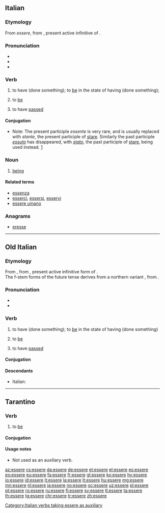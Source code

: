 ==Italian==

===Etymology===
From {{etyl|VL.|it}} ''essere'', from {{etyl|la|it}} {{term|esse|lang=la}}, present active infinitive of {{term|sum|lang=la}}.

===Pronunciation===
* {{IPA|/ˈɛs.se.re/|[ˈɛs̪.s̪e.r̺e]|lang=it}}
* {{audio|It-essere.ogg|Audio|lang=it}}
* {{hyphenation|ès|se|re|lang=it}}

===Verb===
{{it-verb}}

# {{context|auxiliary|used to form composite past tense of many intransitive verbs|lang=it}} to have (done something); to [[be]] in the state of having (done something); {{non-gloss definition|See [[:Category:Italian verbs taking essere as auxiliary]].}}
# {{context|intransitive|indicating existence, identity, location, or a permanent quality|lang=it}} to [[be]]
# {{context|impersonal|of a duration of time since an event|lang=it}} to have [[pass]]ed

====Conjugation====
* Note: The present participle ''essente'' is very rare, and is usually replaced with ''stante'', the present participle of [[stare]]. Similarly the past participle ''[[essuto]]'' has disappeared, with ''[[stato]]'', the past participle of [[stare]], being used instead. [http://dizionari.hoepli.it/Dizionario_Italiano/parola/essuto.aspx?idD=1&Query=essuto&lettera=E]

{{it-conj
|inf=essere|aux=essere
|ger=essendo|presp=essente|pastp=stato
|pres1s=sono|pres2s=sei|pres3s=è|pres1p=siamo|pres2p=siete|pres3p=sono
|imperf1s=ero|imperf2s=eri|imperf3s=era|imperf1p=eravamo|imperf2p=eravate|imperf3p=erano
|prem1s=fui|prem2s=fosti|prem3s=fu|prem1p=fummo|prem2p=foste||prem3p=furono
|fut1s=sarò|fut2s=sarai|fut3s=sarà|fut1p=saremo|fut2p=sarete|fut3p=saranno
|cond1s=sarei|cond2s=saresti|cond3s=sarebbe|cond1p=saremmo|cond2p=sareste|cond3p=sarebbero
|sub123s=sia|sub1p=siamo|sub2p=siate|sub3p=siano
|impsub12s=fossi|impsub3s=fosse|impsub1p=fossimo|impsub2p=foste|impsub3p=fossero
|imp2s=sii|imp3s=sia|imp1p=siamo|imp2p=siate|imp3p=siano}}

===Noun===
{{it-noun|m}}

# [[being]]

====Related terms====
* [[essenza]]
* [[esserci]], [[essersi]], [[esservi]]
* [[essere umano]]

===Anagrams===
* [[eresse#Italian|eresse]]

[[Category:Italian verbs taking essere as auxiliary]]

----

==Old Italian==

===Etymology===
From {{etyl|VL.|roa-oit}} {{m|la|*essere}}, from {{etyl|la|roa-oit}} {{m|la|esse}}, present active infinitive form of {{m|la|sum||I am}}.<br />
The f-stem forms of the future tense derives from a northern variant {{m|roa-oit|fire||to be}}, from {{etyl|la|-}} {{m|la|fierī||to become, be}}.

===Pronunciation===
* {{IPA|lang=roa-oit|/ˈɛsːere/}}
* {{hyphenation|ès|se|re|lang=roa-oit}}

===Verb===
{{head|roa-oit|verb}}

# {{context|auxiliary|used to form composite past tense of many intransitive verbs|lang=it}} to have (done something); to [[be]] in the state of having (done something)
# {{context|intransitive|indicating existence, identity, location, or a permanent quality|lang=it}} to [[be]]
# {{context|impersonal|of a duration of time since an event|lang=it}} to have [[pass]]ed

====Conjugation====
{{it-conj
|inf=essere|aux=essere
|ger=sendo, [[essendo]]|presp=essente|pastp=essuto, suto, [[stato]]
|pres1s=sono|pres2s=sei|pres3s=è|pres1p=sêmo, [[siamo]]|pres2p=sête, [[siete]]|pres3p=enno, sono
|imperf1s=era, [[ero]]|imperf2s=eri|imperf3s=era|imperf1p=eravamo|imperf2p=eravate|imperf3p=erano
|prem1s=fui|prem2s=fusti, [[fosti]]|prem3s=fu|prem1p=fummo|prem2p=fuste, [[foste]]||prem3p=fûro, fuoro, [[furono]]
|fut1s=sarò|fut2s=sarai|fut3s=fia, fie, [[sarà]]|fut1p=saremo|fut2p=sarete|fut3p=fiano, fieno, [[saranno]]
|cond1s=saria, [[sarei]], fôra|cond2s=saresti|cond3s=saria, [[sarebbe]], fôra|cond1p=saremmo|cond2p=sareste|cond3p=sarebbero
|sub123s=sia|sub1p=siamo|sub2p=siate|sub3p=sieno, [[siano]]
|impsub12s=[[fussi]], [[fossi]]|impsub3s=[[fusse]], [[fosse]]|impsub1p=fussimo, [[fossimo]]|impsub2p=fuste, [[foste]]|impsub3p=fussero, [[fossero]]
|imp2s=sii|imp3s=sia|imp1p=siamo|imp2p=siate|imp3p=siano}}

====Descendants====
* Italian: {{l|it|essere}}

----

==Tarantino==

===Verb===
{{head|roa-tar|verb}}

# {{context|intransitive|lang=roa-tar}} to [[be]]

====Conjugation====
{{roa-tar-conj|inf=essere|ger=?|pastp=?|
pres1s=so'|pres2s=sì|pres2s2=sìnde|pres3s=jè|pres3s2=jé|pres3s3=éte|pres1p=síme|pres2p=síte|pres3p=sò|pres3p2=sònde|
imperf1s=ére|imperf2s=ìre|imperf3s=ére|imperf3s2=jéve|imperf1p=èreme|imperf2p=írene|imperf3p=èrene|imperf3p2=jèvene|
perf1s=fuéve|perf2s=fuìste|perf3s=fu'|perf1p=fuèmme|perf2p=fuèsteve|perf3p=fúrene|
sub13s=sije|sub2s=sía|sub1p=síme|sub2p=síte|sub3p=síene|
impsub13s=fòsse|impsub2s=fuèsse|impsub1p=fòsseme|impsub2p=fuèsseve|impsub3p=fòssere
}}
<!-- gerund?, past participle?, conditional?, imperatives? -->

====Usage notes====
* Not used as an auxiliary verb.

[[az:essere]]
[[cs:essere]]
[[da:essere]]
[[de:essere]]
[[et:essere]]
[[el:essere]]
[[es:essere]]
[[eo:essere]]
[[eu:essere]]
[[fa:essere]]
[[fr:essere]]
[[gl:essere]]
[[ko:essere]]
[[hy:essere]]
[[io:essere]]
[[id:essere]]
[[it:essere]]
[[la:essere]]
[[lt:essere]]
[[hu:essere]]
[[mg:essere]]
[[mn:essere]]
[[nl:essere]]
[[ja:essere]]
[[no:essere]]
[[oc:essere]]
[[uz:essere]]
[[pl:essere]]
[[pt:essere]]
[[ro:essere]]
[[ru:essere]]
[[fi:essere]]
[[sv:essere]]
[[tl:essere]]
[[ta:essere]]
[[th:essere]]
[[tg:essere]]
[[chr:essere]]
[[tr:essere]]
[[zh:essere]]